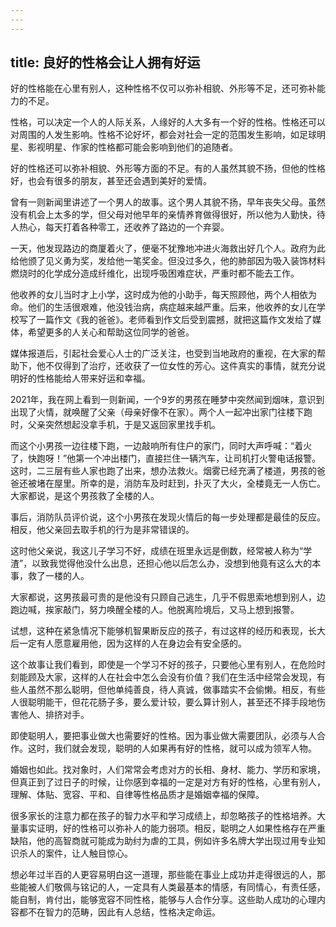 ```yaml
---
---
---
```

title: 良好的性格会让人拥有好运
---




好的性格能在心里有别人，这种性格不仅可以弥补相貌、外形等不足，还可弥补能力的不足。

性格，可以决定一个人的人际关系，人缘好的人大多有一个好的性格。性格还可以对周围的人发生影响。性格不论好坏，都会对社会一定的范围发生影响，如足球明星、影视明星、作家的性格都可能会影响到他们的追随者。

好的性格还可以弥补相貌、外形等方面的不足。有的人虽然其貌不扬，但他的性格好，也会有很多的朋友，甚至还会遇到美好的爱情。

曾有一则新闻里讲述了一个男人的故事。这个男人其貌不扬，早年丧失父母。虽然没有机会上太多的学，但父母对他早年的亲情养育做得很好，所以他为人勤快，待人热心，每天打着各种零工，还收养了路边的一个弃婴。

一天，他发现路边的商厦着火了，便毫不犹豫地冲进火海救出好几个人。政府为此给他颁了见义勇为奖，发给他一笔奖金。但没过多久，他的肺部因为吸入装饰材料燃烧时的化学成分造成纤维化，出现呼吸困难症状，严重时都不能去工作。

他收养的女儿当时才上小学，这时成为他的小助手，每天照顾他，两个人相依为命。他们的生活很艰难，他没钱治病，病症越来越严重。后来，他收养的女儿在学校写了一篇作文《我的爸爸》。老师看到作文后受到震撼，就把这篇作文发给了媒体，希望更多的人关心和帮助这位同学的爸爸。

媒体报道后，引起社会爱心人士的广泛关注，也受到当地政府的重视，在大家的帮助下，他不仅得到了治疗，还收获了一位女性的芳心。这件真实的事情，就充分说明好的性格能给人带来好运和幸福。

2021年，我在网上看到一则新闻，一个9岁的男孩在睡梦中突然闻到烟味，意识到出现了火情，就唤醒了父亲（母亲好像不在家）。两个人一起冲出家门往楼下跑时，父亲突然想起没拿手机，于是又返回家里找手机。

而这个小男孩一边往楼下跑，一边敲响所有住户的家门，同时大声呼喊：“着火了，快跑呀！”他第一个冲出楼门，直接拦住一辆汽车，让司机打火警电话报警。这时，二三层有些人家也跑了出来，想办法救火。烟雾已经充满了楼道，男孩的爸爸还被堵在屋里。所幸的是，消防车及时赶到，扑灭了大火，全楼竟无一人伤亡。大家都说，是这个男孩救了全楼的人。

事后，消防队员评价说，这个小男孩在发现火情后的每一步处理都是最佳的反应。相反，他父亲回去取手机的行为是非常错误的。

这时他父亲说，我这儿子学习不好，成绩在班里永远是倒数，经常被人称为“学渣”，以致我觉得他没什么出息，还担心他以后怎么办，没想到他竟有这么大的本事，救了一楼的人。

大家都说，这男孩最可贵的是他没有只顾自己逃生，几乎不假思索地想到别人，边跑边喊，挨家敲门，努力唤醒全楼的人。他脱离险境后，又马上想到报警。

试想，这种在紧急情况下能够机智果断反应的孩子，有过这样的经历和表现，长大后一定有人愿意雇用他，因为这样的人在身边会有安全感的。

这个故事让我们看到，即使是一个学习不好的孩子，只要他心里有别人，在危险时刻能顾及大家，这样的人在社会中怎么会没有价值？我们在生活中经常会发现，有些人虽然不那么聪明，但他单纯善良，待人真诚，做事踏实不会偷懒。相反，有些人很聪明能干，但花花肠子多，要么爱计较，要么算计别人，甚至还不择手段地伤害他人、排挤对手。

即使聪明人，要把事业做大也需要好的性格。因为事业做大需要团队，必须与人合作。这时，我们就会发现，聪明的人如果再有好的性格，就可以成为领军人物。

婚姻也如此。找对象时，人们常常会考虑对方的长相、身材、能力、学历和家境，但真正到了过日子的时候，让你感到幸福的一定是对方有好的性格，心里有别人，理解、体贴、宽容、平和、自律等性格品质才是婚姻幸福的保障。

很多家长的注意力都在孩子的智力水平和学习成绩上，却忽略孩子的性格培养。大量事实证明，好的性格可以弥补人的能力弱项。相反，聪明之人如果性格存在严重缺陷，他的高智商就可能成为助纣为虐的工具，例如许多名牌大学出现过用专业知识杀人的案件，让人触目惊心。

想必年过半百的人更容易明白这一道理，那些能在事业上成功并走得很远的人，那些能被人们敬佩与铭记的人，一定具有人类最基本的情感，有同情心，有责任感，能自制，肯付出，能够宽容不同性格，能够与人合作分享。这些助人成功的心理内容都不在智力的范畴，因此有人总结，性格决定命运。